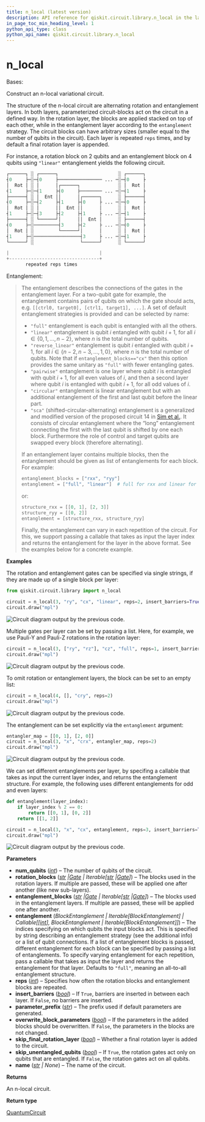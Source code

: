 ```yaml
---
title: n_local (latest version)
description: API reference for qiskit.circuit.library.n_local in the latest version of qiskit
in_page_toc_min_heading_level: 1
python_api_type: class
python_api_name: qiskit.circuit.library.n_local
---
```


<span id="n-local" />

# n\_local

<Class id="qiskit.circuit.library.n_local" isDedicatedPage={true} github="https://github.com/Qiskit/qiskit/tree/stable/1.3/qiskit/circuit/library/n_local/n_local.py#L54-L265" signature="qiskit.circuit.library.n_local(num_qubits, rotation_blocks, entanglement_blocks, entanglement='full', reps=3, insert_barriers=False, parameter_prefix='θ', overwrite_block_parameters=True, skip_final_rotation_layer=False, skip_unentangled_qubits=False, name='nlocal')" modifiers="class">
  Bases:

  Construct an n-local variational circuit.

  The structure of the n-local circuit are alternating rotation and entanglement layers. In both layers, parameterized circuit-blocks act on the circuit in a defined way. In the rotation layer, the blocks are applied stacked on top of each other, while in the entanglement layer according to the `entanglement` strategy. The circuit blocks can have arbitrary sizes (smaller equal to the number of qubits in the circuit). Each layer is repeated `reps` times, and by default a final rotation layer is appended.

  For instance, a rotation block on 2 qubits and an entanglement block on 4 qubits using `"linear"` entanglement yields the following circuit.

  ```python
  ┌──────┐ ░ ┌──────┐                      ░ ┌──────┐
  ┤0     ├─░─┤0     ├──────────────── ... ─░─┤0     ├
  │  Rot │ ░ │      │┌──────┐              ░ │  Rot │
  ┤1     ├─░─┤1     ├┤0     ├──────── ... ─░─┤1     ├
  ├──────┤ ░ │  Ent ││      │┌──────┐      ░ ├──────┤
  ┤0     ├─░─┤2     ├┤1     ├┤0     ├ ... ─░─┤0     ├
  │  Rot │ ░ │      ││  Ent ││      │      ░ │  Rot │
  ┤1     ├─░─┤3     ├┤2     ├┤1     ├ ... ─░─┤1     ├
  ├──────┤ ░ └──────┘│      ││  Ent │      ░ ├──────┤
  ┤0     ├─░─────────┤3     ├┤2     ├ ... ─░─┤0     ├
  │  Rot │ ░         └──────┘│      │      ░ │  Rot │
  ┤1     ├─░─────────────────┤3     ├ ... ─░─┤1     ├
  └──────┘ ░                 └──────┘      ░ └──────┘

  |                                 |
  +---------------------------------+
         repeated reps times
  ```

  Entanglement:

  > The entanglement describes the connections of the gates in the entanglement layer. For a two-qubit gate for example, the entanglement contains pairs of qubits on which the gate should acts, e.g. `[[ctrl0, target0], [ctrl1, target1], ...]`. A set of default entanglement strategies is provided and can be selected by name:
  >
  > *   `"full"` entanglement is each qubit is entangled with all the others.
  > *   `"linear"` entanglement is qubit $i$ entangled with qubit $i + 1$, for all $i \in \{0, 1, ... , n - 2\}$, where $n$ is the total number of qubits.
  > *   `"reverse_linear"` entanglement is qubit $i$ entangled with qubit $i + 1$, for all $i \in \{n-2, n-3, ... , 1, 0\}$, where $n$ is the total number of qubits. Note that if `entanglement_blocks=="cx"` then this option provides the same unitary as `"full"` with fewer entangling gates.
  > *   `"pairwise"` entanglement is one layer where qubit $i$ is entangled with qubit $i + 1$, for all even values of $i$, and then a second layer where qubit $i$ is entangled with qubit $i + 1$, for all odd values of $i$.
  > *   `"circular"` entanglement is linear entanglement but with an additional entanglement of the first and last qubit before the linear part.
  > *   `"sca"` (shifted-circular-alternating) entanglement is a generalized and modified version of the proposed circuit 14 in [Sim et al.](https://arxiv.org/abs/1905.10876). It consists of circular entanglement where the “long” entanglement connecting the first with the last qubit is shifted by one each block. Furthermore the role of control and target qubits are swapped every block (therefore alternating).
  >
  > If an entanglement layer contains multiple blocks, then the entanglement should be given as list of entanglements for each block. For example:
  >
  > ```python
  > entanglement_blocks = ["rxx", "ryy"]
  > entanglement = ["full", "linear"]  # full for rxx and linear for ryy
  > ```
  >
  > or:
  >
  > ```python
  > structure_rxx = [[0, 1], [2, 3]]
  > structure_ryy = [[0, 2]]
  > entanglement = [structure_rxx, structure_ryy]
  > ```
  >
  > Finally, the entanglement can vary in each repetition of the circuit. For this, we support passing a callable that takes as input the layer index and returns the entanglement for the layer in the above format. See the examples below for a concrete example.

  **Examples**

  The rotation and entanglement gates can be specified via single strings, if they are made up of a single block per layer:

  ```python
  from qiskit.circuit.library import n_local

  circuit = n_local(3, "ry", "cx", "linear", reps=2, insert_barriers=True)
  circuit.draw("mpl")
  ```

  ![Circuit diagram output by the previous code.](/images/api/qiskit/qiskit-circuit-library-n_local-1.png)

  Multiple gates per layer can be set by passing a list. Here, for example, we use Pauli-Y and Pauli-Z rotations in the rotation layer:

  ```python
  circuit = n_local(3, ["ry", "rz"], "cz", "full", reps=1, insert_barriers=True)
  circuit.draw("mpl")
  ```

  ![Circuit diagram output by the previous code.](/images/api/qiskit/qiskit-circuit-library-n_local-2.png)

  To omit rotation or entanglement layers, the block can be set to an empty list:

  ```python
  circuit = n_local(4, [], "cry", reps=2)
  circuit.draw("mpl")
  ```

  ![Circuit diagram output by the previous code.](/images/api/qiskit/qiskit-circuit-library-n_local-3.png)

  The entanglement can be set explicitly via the `entanglement` argument:

  ```python
  entangler_map = [[0, 1], [2, 0]]
  circuit = n_local(3, "x", "crx", entangler_map, reps=2)
  circuit.draw("mpl")
  ```

  ![Circuit diagram output by the previous code.](/images/api/qiskit/qiskit-circuit-library-n_local-4.png)

  We can set different entanglements per layer, by specifing a callable that takes as input the current layer index, and returns the entanglement structure. For example, the following uses different entanglements for odd and even layers:

  ```python
  def entanglement(layer_index):
      if layer_index % 2 == 0:
          return [[0, 1], [0, 2]]
      return [[1, 2]]

  circuit = n_local(3, "x", "cx", entanglement, reps=3, insert_barriers=True)
  circuit.draw("mpl")
  ```

  ![Circuit diagram output by the previous code.](/images/api/qiskit/qiskit-circuit-library-n_local-5.png)

  **Parameters**

  *   **num\_qubits** ([*int*](https://docs.python.org/3/library/functions.html#int "(in Python v3.13)")) – The number of qubits of the circuit.
  *   **rotation\_blocks** ([*str*](https://docs.python.org/3/library/stdtypes.html#str "(in Python v3.13)")  *|*[*Gate*](qiskit.circuit.Gate "qiskit.circuit.Gate") *| Iterable\[*[*str*](https://docs.python.org/3/library/stdtypes.html#str "(in Python v3.13)")  *|*[*Gate*](qiskit.circuit.Gate "qiskit.circuit.Gate")*]*) – The blocks used in the rotation layers. If multiple are passed, these will be applied one after another (like new sub-layers).
  *   **entanglement\_blocks** ([*str*](https://docs.python.org/3/library/stdtypes.html#str "(in Python v3.13)")  *|*[*Gate*](qiskit.circuit.Gate "qiskit.circuit.Gate") *| Iterable\[*[*str*](https://docs.python.org/3/library/stdtypes.html#str "(in Python v3.13)")  *|*[*Gate*](qiskit.circuit.Gate "qiskit.circuit.Gate")*]*) – The blocks used in the entanglement layers. If multiple are passed, these will be applied one after another.
  *   **entanglement** (*BlockEntanglement | Iterable\[BlockEntanglement] | Callable\[\[*[*int*](https://docs.python.org/3/library/functions.html#int "(in Python v3.13)")*], BlockEntanglement | Iterable\[BlockEntanglement]]*) – The indices specifying on which qubits the input blocks act. This is specified by string describing an entanglement strategy (see the additional info) or a list of qubit connections. If a list of entanglement blocks is passed, different entanglement for each block can be specified by passing a list of entanglements. To specify varying entanglement for each repetition, pass a callable that takes as input the layer and returns the entanglement for that layer. Defaults to `"full"`, meaning an all-to-all entanglement structure.
  *   **reps** ([*int*](https://docs.python.org/3/library/functions.html#int "(in Python v3.13)")) – Specifies how often the rotation blocks and entanglement blocks are repeated.
  *   **insert\_barriers** ([*bool*](https://docs.python.org/3/library/functions.html#bool "(in Python v3.13)")) – If `True`, barriers are inserted in between each layer. If `False`, no barriers are inserted.
  *   **parameter\_prefix** ([*str*](https://docs.python.org/3/library/stdtypes.html#str "(in Python v3.13)")) – The prefix used if default parameters are generated.
  *   **overwrite\_block\_parameters** ([*bool*](https://docs.python.org/3/library/functions.html#bool "(in Python v3.13)")) – If the parameters in the added blocks should be overwritten. If `False`, the parameters in the blocks are not changed.
  *   **skip\_final\_rotation\_layer** ([*bool*](https://docs.python.org/3/library/functions.html#bool "(in Python v3.13)")) – Whether a final rotation layer is added to the circuit.
  *   **skip\_unentangled\_qubits** ([*bool*](https://docs.python.org/3/library/functions.html#bool "(in Python v3.13)")) – If `True`, the rotation gates act only on qubits that are entangled. If `False`, the rotation gates act on all qubits.
  *   **name** ([*str*](https://docs.python.org/3/library/stdtypes.html#str "(in Python v3.13)") *| None*) – The name of the circuit.

  **Returns**

  An n-local circuit.

  **Return type**

  [QuantumCircuit](qiskit.circuit.QuantumCircuit "qiskit.circuit.QuantumCircuit")
</Class>

